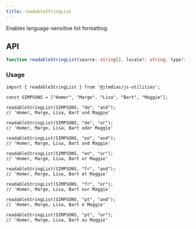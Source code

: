 ```yaml
---
title: readableStringList
---
```

Enables language-sensitive list formatting.

## API

```typescript
function readableStringList(source: string[], locale?: string, type?: "and" | "or"): string;
```

### Usage

```tsx
import { readableStringList } from '@jtmdias/js-utilities';

const SIMPSONS = ["Homer", "Marge", "Lisa", "Bart", "Maggie"];

readableStringList(SIMPSONS, "de", "and");
// 'Homer, Marge, Lisa, Bart und Maggie'

readableStringList(SIMPSONS, "de", "or");
// 'Homer, Marge, Lisa, Bart oder Maggie'

readableStringList(SIMPSONS, "en", "and");
// 'Homer, Marge, Lisa, Bart and Maggie'

readableStringList(SIMPSONS, "en", "or");
// 'Homer, Marge, Lisa, Bart or Maggie'

readableStringList(SIMPSONS, "fr", "and");
// 'Homer, Marge, Lisa, Bart et Maggie'

readableStringList(SIMPSONS, "fr", "or");
// 'Homer, Marge, Lisa, Bart our Maggie'

readableStringList(SIMPSONS, "pt", "and");
// 'Homer, Marge, Lisa, Bart e Maggie'

readableStringList(SIMPSONS, "pt", "or");
// 'Homer, Marge, Lisa, Bart ou Maggie'
```
